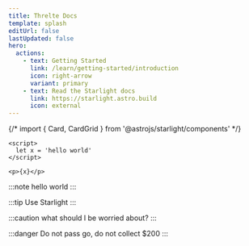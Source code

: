 ```yaml
---
title: Threlte Docs
template: splash
editUrl: false
lastUpdated: false
hero:
  actions:
    - text: Getting Started
      link: /learn/getting-started/introduction
      icon: right-arrow
      variant: primary
    - text: Read the Starlight docs
      link: https://starlight.astro.build
      icon: external
---
```


{/* import { Card, CardGrid } from '@astrojs/starlight/components' */}

```svelte {2} title="Hello.svelte"
<script>
  let x = 'hello world'
</script>

<p>{x}</p>
```

:::note
hello world
:::

:::tip
Use Starlight
:::

:::caution
what should I be worried about?
:::

:::danger
Do not pass go, do not collect $200
:::
